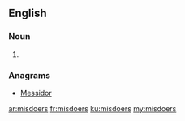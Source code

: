 ==English==

===Noun===
{{head|en|noun plural form}}

# {{plural of|misdoer|lang=en}}

===Anagrams===
* [[Messidor#English|Messidor]]

[[ar:misdoers]]
[[fr:misdoers]]
[[ku:misdoers]]
[[my:misdoers]]